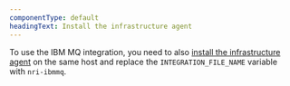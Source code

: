 ```yaml
---
componentType: default
headingText: Install the infrastructure agent
---
```


To use the IBM MQ integration, you need to also [install the infrastructure agent](/docs/infrastructure/install-infrastructure-agent/get-started/install-infrastructure-agent-new-relic/) on the same host and replace the `INTEGRATION_FILE_NAME` variable with `nri-ibmmq`. 
